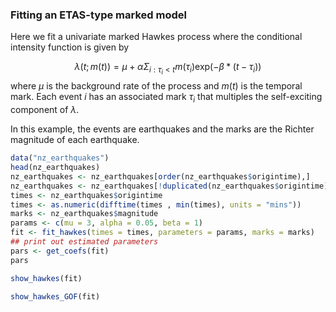 ### Fitting an ETAS-type marked model

Here we fit a univariate marked Hawkes process  where the conditional intensity function is given by

 $$\lambda(t; m(t)) = \mu + \alpha \Sigma_{i:\tau_i<t}m(\tau_i)\text{exp}(-\beta * (t-\tau_i)) $$ 
where $\mu$ is the background rate of the process and $m(t)$ is the temporal mark. Each event $i$ has an associated mark $\tau_i$ that multiples the self-exciting component of $\lambda$. 

In this example, the events are earthquakes and the marks are the Richter magnitude of each earthquake. 

```r
data("nz_earthquakes")
head(nz_earthquakes)
nz_earthquakes <- nz_earthquakes[order(nz_earthquakes$origintime),]
nz_earthquakes <- nz_earthquakes[!duplicated(nz_earthquakes$origintime),]
times <- nz_earthquakes$origintime
times <- as.numeric(difftime(times , min(times), units = "mins"))
marks <- nz_earthquakes$magnitude
params <- c(mu = 3, alpha = 0.05, beta = 1)
fit <- fit_hawkes(times = times, parameters = params, marks = marks) 
## print out estimated parameters
pars <- get_coefs(fit)
pars
```

```r
show_hawkes(fit)
```


```r
show_hawkes_GOF(fit)
```
